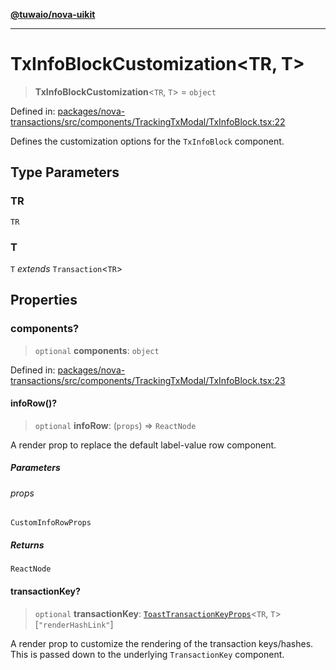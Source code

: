 [**@tuwaio/nova-uikit**](../../../README.md)

***

# TxInfoBlockCustomization\<TR, T\>

> **TxInfoBlockCustomization**\<`TR`, `T`\> = `object`

Defined in: [packages/nova-transactions/src/components/TrackingTxModal/TxInfoBlock.tsx:22](https://github.com/TuwaIO/nova-uikit/blob/08eba8ae8d3f95b682badea39f500181ab46fa0d/packages/nova-transactions/src/components/TrackingTxModal/TxInfoBlock.tsx#L22)

Defines the customization options for the `TxInfoBlock` component.

## Type Parameters

### TR

`TR`

### T

`T` *extends* `Transaction`\<`TR`\>

## Properties

### components?

> `optional` **components**: `object`

Defined in: [packages/nova-transactions/src/components/TrackingTxModal/TxInfoBlock.tsx:23](https://github.com/TuwaIO/nova-uikit/blob/08eba8ae8d3f95b682badea39f500181ab46fa0d/packages/nova-transactions/src/components/TrackingTxModal/TxInfoBlock.tsx#L23)

#### infoRow()?

> `optional` **infoRow**: (`props`) => `ReactNode`

A render prop to replace the default label-value row component.

##### Parameters

###### props

`CustomInfoRowProps`

##### Returns

`ReactNode`

#### transactionKey?

> `optional` **transactionKey**: [`ToastTransactionKeyProps`](../interfaces/ToastTransactionKeyProps.md)\<`TR`, `T`\>\[`"renderHashLink"`\]

A render prop to customize the rendering of the transaction keys/hashes.
This is passed down to the underlying `TransactionKey` component.
